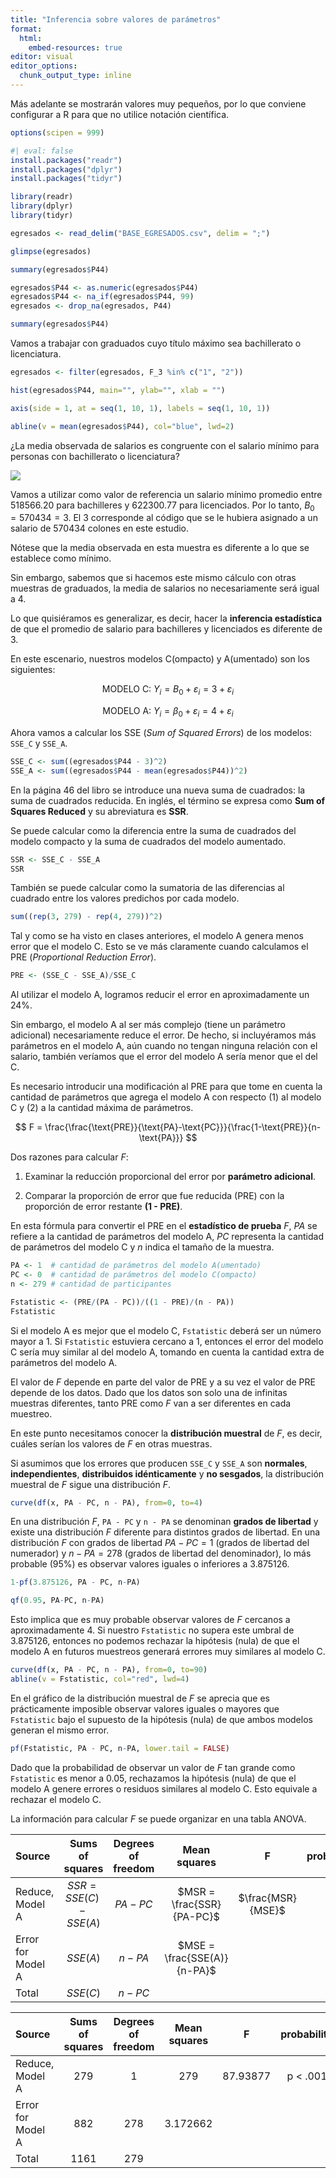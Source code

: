 ```yaml
---
title: "Inferencia sobre valores de parámetros"
format: 
  html:
    embed-resources: true
editor: visual
editor_options: 
  chunk_output_type: inline
---
```


Más adelante se mostrarán valores muy pequeños, por lo que conviene configurar a R para que no utilice notación científica.

```r
options(scipen = 999)
```

```r
#| eval: false
install.packages("readr")
install.packages("dplyr")
install.packages("tidyr")
```

```r
library(readr)
library(dplyr)
library(tidyr)
```

```r
egresados <- read_delim("BASE_EGRESADOS.csv", delim = ";")
```

```r
glimpse(egresados)
```

```r
summary(egresados$P44)
```

```r
egresados$P44 <- as.numeric(egresados$P44)
egresados$P44 <- na_if(egresados$P44, 99)
egresados <- drop_na(egresados, P44)
```

```r
summary(egresados$P44)
```

Vamos a trabajar con graduados cuyo título máximo sea bachillerato o licenciatura.

```r
egresados <- filter(egresados, F_3 %in% c("1", "2"))
```

```r
hist(egresados$P44, main="", ylab="", xlab = "")

axis(side = 1, at = seq(1, 10, 1), labels = seq(1, 10, 1))

abline(v = mean(egresados$P44), col="blue", lwd=2)
```

¿La media observada de salarios es congruente con el salario mínimo para personas con bachillerato o licenciatura?

![](salariosMTSS.png)

Vamos a utilizar como valor de referencia un salario mínimo promedio entre 518566.20 para bachilleres y 622300.77 para licenciados. Por lo tanto, $B_0 = 570434 = 3$. El 3 corresponde al código que se le hubiera asignado a un salario de 570434 colones en este estudio.

Nótese que la media observada en esta muestra es diferente a lo que se establece como mínimo.

Sin embargo, sabemos que si hacemos este mismo cálculo con otras muestras de graduados, la media de salarios no necesariamente será igual a 4.

Lo que quisiéramos es generalizar, es decir, hacer la **inferencia estadística** de que el promedio de salario para bachilleres y licenciados es diferente de 3.

En este escenario, nuestros modelos C(ompacto) y A(umentado) son los siguientes:

$$
\text{MODELO C: } Y_i = B_0 + \varepsilon_i = 3 + \varepsilon_i
$$

$$
\text{MODELO A: } Y_i = \beta_0 + \varepsilon_i = 4 + \varepsilon_i
$$

Ahora vamos a calcular los SSE (*Sum of Squared Errors*) de los modelos: `SSE_C` y `SSE_A`.

```r
SSE_C <- sum((egresados$P44 - 3)^2)
SSE_A <- sum((egresados$P44 - mean(egresados$P44))^2)
```

En la página 46 del libro se introduce una nueva suma de cuadrados: la suma de cuadrados reducida. En inglés, el término se expresa como **Sum of Squares Reduced** y su abreviatura es **SSR**.

Se puede calcular como la diferencia entre la suma de cuadrados del modelo compacto y la suma de cuadrados del modelo aumentado.

```r
SSR <- SSE_C - SSE_A
SSR
```

También se puede calcular como la sumatoria de las diferencias al cuadrado entre los valores predichos por cada modelo.

```r
sum((rep(3, 279) - rep(4, 279))^2)
```

Tal y como se ha visto en clases anteriores, el modelo A genera menos error que el modelo C. Esto se ve más claramente cuando calculamos el PRE (*Proportional Reduction Error*).

```r
PRE <- (SSE_C - SSE_A)/SSE_C
```

Al utilizar el modelo A, logramos reducir el error en aproximadamente un 24%.

Sin embargo, el modelo A al ser más complejo (tiene un parámetro adicional) necesariamente reduce el error. De hecho, si incluyéramos más parámetros en el modelo A, aún cuando no tengan ninguna relación con el salario, también veríamos que el error del modelo A sería menor que el del C.

Es necesario introducir una modificación al PRE para que tome en cuenta la cantidad de parámetros que agrega el modelo A con respecto (1) al modelo C y (2) a la cantidad máxima de parámetros.

$$
F = \frac{\frac{\text{PRE}}{\text{PA}-\text{PC}}}{\frac{1-\text{PRE}}{n-\text{PA}}}
$$

Dos razones para calcular $F$:

1.  Examinar la reducción proporcional del error por **parámetro adicional**.

2.  Comparar la proporción de error que fue reducida (PRE) con la proporción de error restante **(1 - PRE)**.

En esta fórmula para convertir el PRE en el **estadístico de prueba** $F$, $PA$ se refiere a la cantidad de parámetros del modelo A, $PC$ representa la cantidad de parámetros del modelo C y $n$ indica el tamaño de la muestra.

```r
PA <- 1  # cantidad de parámetros del modelo A(umentado)
PC <- 0  # cantidad de parámetros del modelo C(ompacto)
n <- 279 # cantidad de participantes

Fstatistic <- (PRE/(PA - PC))/((1 - PRE)/(n - PA))
Fstatistic
```

Si el modelo A es mejor que el modelo C, `Fstatistic` deberá ser un número mayor a 1. Si `Fstatistic` estuviera cercano a 1, entonces el error del modelo C sería muy similar al del modelo A, tomando en cuenta la cantidad extra de parámetros del modelo A.

El valor de $F$ depende en parte del valor de PRE y a su vez el valor de PRE depende de los datos. Dado que los datos son solo una de infinitas muestras diferentes, tanto PRE como $F$ van a ser diferentes en cada muestreo.

En este punto necesitamos conocer la **distribución muestral** de $F$, es decir, cuáles serían los valores de $F$ en otras muestras.

Si asumimos que los errores que producen `SSE_C` y `SSE_A` son **normales**, **independientes**, **distribuidos idénticamente** y **no sesgados**, la distribución muestral de $F$ sigue una distribución $F$.

```r
curve(df(x, PA - PC, n - PA), from=0, to=4)
```

En una distribución $F$, `PA - PC` y `n - PA` se denominan **grados de libertad** y existe una distribución $F$ diferente para distintos grados de libertad. En una distribución $F$ con grados de libertad $PA - PC=1$ (grados de libertad del numerador) y $n - PA=278$ (grados de libertad del denominador), lo más probable (95%) es observar valores iguales o inferiores a 3.875126.

```r
1-pf(3.875126, PA - PC, n-PA)
```

```r
qf(0.95, PA-PC, n-PA)
```

Esto implica que es muy probable observar valores de $F$ cercanos a aproximadamente 4. Si nuestro `Fstatistic` no supera este umbral de 3.875126, entonces no podemos rechazar la hipótesis (nula) de que el modelo A en futuros muestreos generará errores muy similares al modelo C.

```r
curve(df(x, PA - PC, n - PA), from=0, to=90)
abline(v = Fstatistic, col="red", lwd=4)
```

En el gráfico de la distribución muestral de $F$ se aprecia que es prácticamente imposible observar valores iguales o mayores que `Fstatistic` bajo el supuesto de la hipótesis (nula) de que ambos modelos generan el mismo error.

```r
pf(Fstatistic, PA - PC, n-PA, lower.tail = FALSE)
```

Dado que la probabilidad de observar un valor de $F$ tan grande como `Fstatistic` es menor a 0.05, rechazamos la hipótesis (nula) de que el modelo A genere errores o residuos similares al modelo C. Esto equivale a rechazar el modelo C.

La información para calcular $F$ se puede organizar en una tabla ANOVA.

| Source            |     Sums of squares     | Degrees of freedom |        Mean squares         |         F         | probability |
|:-----------|:---------------------------:|:----------:|:-------------------:|:----------:|:----------:|
| Reduce, Model A   | $SSR = SSE(C) - SSE(A)$ |     $PA - PC$      |  $MSR = \frac{SSR}{PA-PC}$  | $\frac{MSR}{MSE}$ |             |
| Error for Model A |        $SSE(A)$         |      $n - PA$      | $MSE = \frac{SSE(A)}{n-PA}$ |                   |             |
| Total             |        $SSE(C)$         |      $n - PC$      |                             |                   |             |

| Source            | Sums of squares | Degrees of freedom | Mean squares |    F     | probability |
|:-----------|:----------:|:----------:|:----------:|:----------:|:--------------:|
| Reduce, Model A   |       279       |         1          |     279      | 87.93877 |  p \< .001  |
| Error for Model A |       882       |        278         |   3.172662   |          |             |
| Total             |      1161       |        279         |              |          |             |
